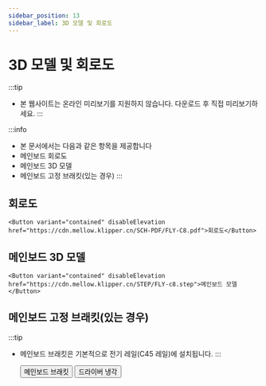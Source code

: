 ```yaml
---
sidebar_position: 13
sidebar_label: 3D 모델 및 회로도
---
```




# 3D 모델 및 회로도


:::tip
* 본 웹사이트는 온라인 미리보기를 지원하지 않습니다. 다운로드 후 직접 미리보기하세요.
:::

:::info
* 본 문서에서는 다음과 같은 항목을 제공합니다
* 메인보드 회로도
* 메인보드 3D 모델
* 메인보드 고정 브래킷(있는 경우)
:::

## 회로도

    <Button variant="contained" disableElevation href="https://cdn.mellow.klipper.cn/SCH-PDF/FLY-C8.pdf">회로도</Button>


## 메인보드 3D 모델

    <Button variant="contained" disableElevation href="https://cdn.mellow.klipper.cn/STEP/FLY-c8.step">메인보드 모델</Button>


## 메인보드 고정 브래킷(있는 경우)

:::tip
* 메인보드 브래킷은 기본적으로 전기 레일(C45 레일)에 설치됩니다.
:::

    <Button variant="contained" disableElevation href="https://www.printables.com/model/574200-fly-c8-motherboard-bracket">메인보드 브래킷</Button>
    <Button variant="contained" disableElevation href="https://www.printables.com/model/572887-fly-c8-stepper-driver-fan-duct-5015-qu-dong-san-re">드라이버 냉각</Button>